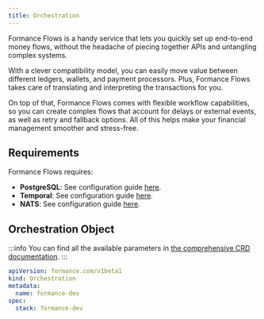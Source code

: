 ```yaml
---
title: Orchestration
---
```


<EE />
Formance Flows is a handy service that lets you quickly set up end-to-end money flows, without the headache of piecing together APIs and untangling complex systems.

With a clever compatibility model, you can easily move value between different ledgers, wallets, and payment processors. Plus, Formance Flows takes care of translating and interpreting the transactions for you.

On top of that, Formance Flows comes with flexible workflow capabilities, so you can create complex flows that account for delays or external events, as well as retry and fallback options. All of this helps make your financial management smoother and stress-free.


## Requirements

Formance Flows requires:
- **PostgreSQL**: See configuration guide [here](/next/operator/infra/postgres).
- **Temporal**: See configuration guide [here](/next/operator/infra/temporal).
- **NATS**: See configuration guide [here](/next/operator/infra/nats).

## Orchestration Object

:::info
You can find all the available parameters in [the comprehensive CRD documentation](/next/operator/crd#gateway).
:::

```yaml
apiVersion: formance.com/v1beta1
kind: Orchestration
metadata:
  name: formance-dev
spec:
  stack: formance-dev
```
